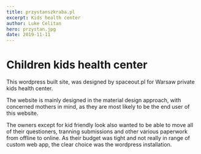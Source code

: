 ```yaml
---
title: przystanszkraba.pl
excerpt: Kids health center
author: Luke Celitan
hero: przystan.jpg
date: 2019-11-11
---
```


# Children kids health center

This wordpress built site, was designed by spaceout.pl for Warsaw private kids health center.

The website is mainly designed in the material design approach, with concerned mothers in mind, as they are most likely to be the end user of this website.

The owners except for kid friendly look also wanted to be able to move all of their questioners, tranning submissions and other various paperwork from offline to online. As their budget was tight and not really in range of custom web app, the clear choice was the wordpress installation.



